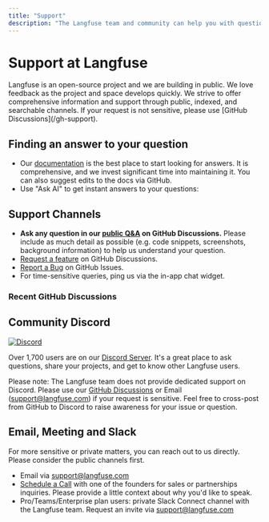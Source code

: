 ```yaml
---
title: "Support"
description: "The Langfuse team and community can help you with questions and issues."
---
```


# Support at Langfuse

<Callout type="info">
  Langfuse is an open-source project and we are building in public. We love
  feedback as the project and space develops quickly. We strive to offer
  comprehensive information and support through public, indexed, and searchable
  channels. If your request is not sensitive, please use [GitHub
  Discussions](/gh-support).
</Callout>

## Finding an answer to your question

- Our [documentation](/docs) is the best place to start looking for answers. It is comprehensive, and we invest significant time into maintaining it. You can also suggest edits to the docs via GitHub.
- Use "Ask AI" to get instant answers to your questions:


<div className="h-5" />
<InkeepEmbeddedChat />

## Support Channels

- **Ask any question in our [public Q&A](/gh-support) on GitHub Discussions.** Please include as much detail as possible (e.g. code snippets, screenshots, background information) to help us understand your question.
- [Request a feature](/ideas) on GitHub Discussions.
- [Report a Bug](/issues) on GitHub Issues.
- For time-sensitive queries, ping us via the in-app chat widget.

### Recent GitHub Discussions


<GhDiscussionsPreview defaultSort="recent" />

## Community Discord

[![Discord](https://img.shields.io/discord/1111061815649124414?style=flat&logo=discord&logoColor=white)](/discord)

Over 1,700 users are on our [Discord Server](/discord). It's a great place to ask questions, share your projects, and get to know other Langfuse users.

Please note: The Langfuse team does not provide dedicated support on Discord. Please use our [GitHub Discussions](/ideas) or Email (support@langfuse.com) if your request is sensitive. Feel free to cross-post from GitHub to Discord to raise awareness for your issue or question.

## Email, Meeting and Slack

For more sensitive or private matters, you can reach out to us directly. Please consider the public channels first.

- Email via support@langfuse.com
- [Schedule a Call](/talk-to-us) with one of the founders for sales or partnerships inquiries. Please provide a little context about why you'd like to speak.
- Pro/Teams/Enterprise plan users: private Slack Connect channel with the Langfuse team. Request an invite via support@langfuse.com
